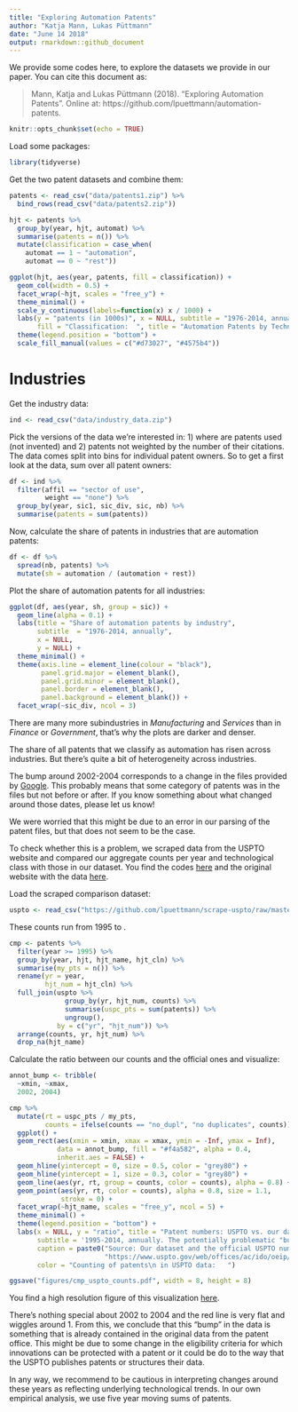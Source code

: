 ```yaml
---
title: "Exploring Automation Patents"
author: "Katja Mann, Lukas Püttmann"
date: "June 14 2018"
output: rmarkdown::github_document
---
```


We provide some codes here, to explore the datasets we provide in our paper. 
You can cite this document as:

>Mann, Katja and Lukas Püttmann (2018). "Exploring Automation Patents". 
Online at: https://github.com/lpuettmann/automation-patents.

```r
knitr::opts_chunk$set(echo = TRUE)
```

Load some packages:

```r
library(tidyverse)
```

Get the two patent datasets and combine them:

```r
patents <- read_csv("data/patents1.zip") %>%
  bind_rows(read_csv("data/patents2.zip"))
```

```r
hjt <- patents %>% 
  group_by(year, hjt, automat) %>% 
  summarise(patents = n()) %>% 
  mutate(classification = case_when(
    automat == 1 ~ "automation",
    automat == 0 ~ "rest"))

ggplot(hjt, aes(year, patents, fill = classification)) +
  geom_col(width = 0.5) +
  facet_wrap(~hjt, scales = "free_y") +
  theme_minimal() +
  scale_y_continuous(labels=function(x) x / 1000) +
  labs(y = "patents (in 1000s)", x = NULL, subtitle = "1976-2014, annually", 
       fill = "Classification:  ", title = "Automation Patents by Technology Class") +
  theme(legend.position = "bottom") +
  scale_fill_manual(values = c("#d73027", "#4575b4"))
```

# Industries

Get the industry data:

```r
ind <- read_csv("data/industry_data.zip") 
```

Pick the versions of the data we're interested in: 1) where are patents used (not
invented) and 2) patents not weighted by the number of their citations. The data
comes split into bins for individual patent owners. So to get a first look at 
the data, sum over all patent owners:

```r
df <- ind %>%
  filter(affil == "sector of use",
         weight == "none") %>%
  group_by(year, sic1, sic_div, sic, nb) %>% 
  summarise(patents = sum(patents)) 
```

Now, calculate the share of patents in industries that are automation patents:

```r
df <- df %>% 
  spread(nb, patents) %>% 
  mutate(sh = automation / (automation + rest))
```


Plot the share of automation patents for all industries:

```r
ggplot(df, aes(year, sh, group = sic)) +
  geom_line(alpha = 0.1) +
  labs(title = "Share of automation patents by industry",
       subtitle  = "1976-2014, annually",
       x = NULL,
       y = NULL) +
  theme_minimal() +
  theme(axis.line = element_line(colour = "black"),
        panel.grid.major = element_blank(),
        panel.grid.minor = element_blank(),
        panel.border = element_blank(),
        panel.background = element_blank()) +
  facet_wrap(~sic_div, ncol = 3)
```

There are many more subindustries in *Manufacturing* and *Services* than in *Finance*
or *Government*, that's why the plots are darker and denser.

The share of all patents that we classify as automation has risen across 
industries. But there's quite a bit of heterogeneity across industries.

The bump around 2002-2004 corresponds to a change in the files provided by [Google](https://www.google.com/googlebooks/uspto-patents-grants-text.html). This probably means that some category of patents was in the files but not before or after. If you know something about what changed around those dates, please let us know!

We were worried that this might be due to an error in our parsing of the patent
files, but that does not seem to be the case.

To check whether this is a problem, we scraped data from the USPTO website
and compared our aggregate counts per year and technological class with those
in our dataset. You find the codes [here](https://github.com/lpuettmann/scrape-uspto) and
the original website with the data [here](https://www.uspto.gov/web/offices/ac/ido/oeip/taf/cbcby.htm).

Load the scraped comparison dataset:

```r
uspto <- read_csv("https://github.com/lpuettmann/scrape-uspto/raw/master/uspto_counts.csv")
```

These counts run from 1995 to .

```r
cmp <- patents %>%
  filter(year >= 1995) %>% 
  group_by(year, hjt, hjt_name, hjt_cln) %>%
  summarise(my_pts = n()) %>%
  rename(yr = year,
         hjt_num = hjt_cln) %>%
  full_join(uspto %>%
              group_by(yr, hjt_num, counts) %>%
              summarise(uspc_pts = sum(patents)) %>%
              ungroup(),
            by = c("yr", "hjt_num")) %>% 
  arrange(counts, yr, hjt_num) %>% 
  drop_na(hjt_name)
```

Calculate the ratio between our counts and the official ones and visualize:

```r
annot_bump <- tribble(
  ~xmin, ~xmax,
  2002, 2004)

cmp %>% 
  mutate(rt = uspc_pts / my_pts,
         counts = ifelse(counts == "no_dupl", "no duplicates", counts)) %>% 
  ggplot() +
  geom_rect(aes(xmin = xmin, xmax = xmax, ymin = -Inf, ymax = Inf),
            data = annot_bump, fill = "#f4a582", alpha = 0.4,
            inherit.aes = FALSE) +
  geom_hline(yintercept = 0, size = 0.5, color = "grey80") +
  geom_hline(yintercept = 1, size = 0.3, color = "grey80") +
  geom_line(aes(yr, rt, group = counts, color = counts), alpha = 0.8) +
  geom_point(aes(yr, rt, color = counts), alpha = 0.8, size = 1.1,
             stroke = 0) +
  facet_wrap(~hjt_name, scales = "free_y", ncol = 5) +
  theme_minimal() +
  theme(legend.position = "bottom") +
  labs(x = NULL, y = "ratio", title = "Patent numbers: USPTO vs. our dataset",
       subtitle = '1995-2014, annually. The potentially problematic "bump": 2002, 2003 and 2004.',
       caption = paste0("Source: Our dataset and the official USPTO numbers from:\n", 
                        "https://www.uspto.gov/web/offices/ac/ido/oeip/taf/cbcby.htm"),
       color = "Counting of patents\n in USPTO data:   ")

ggsave("figures/cmp_uspto_counts.pdf", width = 8, height = 8)
```

You find a high resolution figure of this visualization [here](https://github.com/lpuettmann/automation-patents/tree/master/figures).

There's nothing special about 2002 to 2004 and the red line is very flat and
wiggles around 1. From this, we conclude that this "bump" in the data is something that is already contained in the original data from the patent office. This might be due to some change in the eligibility criteria for which innovations can be protected with a patent or it could be do
to the way that the USPTO publishes patents or structures their data.

In any way, we recommend to be cautious in interpreting changes around these years
as reflecting underlying technological trends. In our own empirical analysis, we 
use five year moving sums of patents.
















